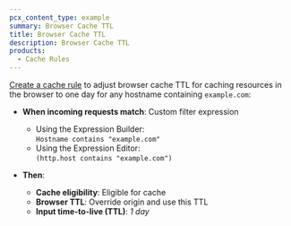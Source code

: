 ```yaml
---
pcx_content_type: example
summary: Browser Cache TTL
title: Browser Cache TTL
description: Browser Cache TTL
products:
  - Cache Rules
---
```



<Render file="page-rules-migration" />

[Create a cache rule](/cache/how-to/cache-rules/create-dashboard/) to adjust browser cache TTL for caching resources in the browser to one day for any hostname containing `example.com`:

<Example>

* **When incoming requests match**: Custom filter expression
  * Using the Expression Builder:<br/>
    `Hostname contains "example.com"`
  * Using the Expression Editor:<br/>
    `(http.host contains "example.com")`

* **Then**:
  * **Cache eligibility**: Eligible for cache
  * **Browser TTL**: Override origin and use this TTL
  * **Input time-to-live (TTL)**: *1 day*

</Example>
